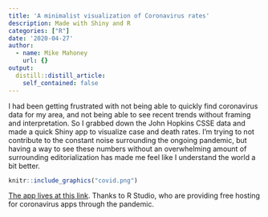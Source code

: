 ```yaml
---
title: 'A minimalist visualization of Coronavirus rates'
description: Made with Shiny and R
categories: ["R"]
date: '2020-04-27'
author:
  - name: Mike Mahoney
    url: {}
output:
  distill::distill_article:
    self_contained: false
---
```


I had been getting frustrated with not being able to quickly find coronavirus
data for my area, and not being able to see recent trends without framing and
interpretation. So I grabbed down the John Hopkins CSSE data and made a quick
Shiny app to visualize case and death rates. 
I'm trying to not contribute to 
the constant noise surrounding the ongoing pandemic, but having a 
way to see these numbers without an overwhelming amount of surrounding 
editorialization has made me feel like I understand the world a bit better.

```r
knitr::include_graphics("covid.png")
```


[The app lives at this link](https://mm218.shinyapps.io/corona_data_explore/).
Thanks to R Studio, who are providing free hosting for coronavirus apps through
the pandemic.

